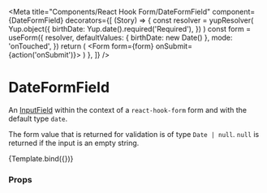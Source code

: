 
<Meta
  title="Components/React Hook Form/DateFormField"
  component={DateFormField}
  decorators={[
    (Story) => {
      const resolver = yupResolver(
        Yup.object({
          birthDate: Yup.date().required('Required'),
        })
      )
      const form = useForm({
        resolver,
        defaultValues: { birthDate: new Date() },
        mode: 'onTouched',
      })
      return (
        <Form form={form} onSubmit={action('onSubmit')}>
          <Story />
        </Form>
      )
    },
  ]}
/>

# DateFormField

An [InputField](../?path=/docs/components-formnew-inputfield--default-story) within the context of a `react-hook-form` form and with the default type `date`.

The form value that is returned for validation is of type `Date | null`. `null` is returned if the input is an empty string.


<Canvas>
  <Story
    name="Default"
    args={{
      name: 'birthDate',
      label: 'Birth date',
      message: 'If you are a minor, make sure to have parental permission',
      mode: Mode.light,
      variant: FormVariant.solid,
      disabled: false,
      iconStart: 'None',
      iconEnd: 'None',
    }}
    argTypes={{
      iconStart: {
        options: ['None', 'Event'],
        mapping: {
          None: undefined,
          Event: IconEvent,
        },
        control: { type: 'select' },
      },
      iconEnd: {
        options: ['None', 'Event'],
        mapping: {
          None: undefined,
          Event: IconEvent,
        },
        control: { type: 'select' },
      },
    }}
  >
    {Template.bind({})}
  </Story>
</Canvas>

### Props

<ArgsTable story="Default" />
